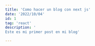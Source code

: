 ```yaml
---
title: 'Como hacer un blog con next js'
date: '2022/10/04'
id: 1
tag: 'react'
description: '
Este es mi primer post en mi blog'

---
```


<Layout>
  <TitleContainer>
    <IconContainer>
    <DiReact size={125} />
    </IconContainer>
    <div>
    <Title title="¿Como crear un blog con NextJS?" /> 
   <small>2022/10/04</small> 
    </div>
  </TitleContainer>
  Este es mi primer post en mi
    blog
    lorem
    Lorem ipsum dolor sit amet, consectetur adipiscing elit, sed do eiusmod tempor incididunt ut labore et dolore magna aliqua. In pellentesque massa placerat duis. Diam quam nulla porttitor massa id. Consequat mauris nunc congue nisi vitae suscipit. 
    <br/>
    Mattis ullamcorper velit sed ullamcorper morbi tincidunt ornare massa eget. Ullamcorper dignissim cras tincidunt lobortis feugiat vivamus at augue eget. Suspendisse sed nisi lacus sed viverra tellus in hac habitasse. Suspendisse faucibus interdum posuere lorem ipsum dolor sit amet consectetur. Vel turpis nunc eget lorem dolor sed viverra ipsum nunc. Tortor at risus viverra adipiscing at in tellus integer feugiat. Quam adipiscing vitae proin sagittis nisl rhoncus mattis.
</Layout>
